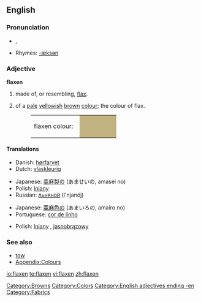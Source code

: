 ==English==

===Pronunciation===
*{{IPA|/ˈflæk.sən/}}, {{SAMPA|/"fl{k.s@n/}}
*Rhymes: [[Rhymes:English:-æksən|-æksən]]

===Adjective===
'''flaxen'''

# made of, or resembling, [[flax]].
# {{colour}} of a [[pale]] [[yellow]]ish [[brown]] [[colour]]; the colour of flax.
#:<table><tr><td>flaxen colour: &nbsp;</td><td bgcolor="#C2B280" width="80">&nbsp; </td></tr></table>

====Translations====
{{trans-top|material}}
*Danish: [[hørfarvet]]
*Dutch: [[vlaskleurig]]
{{trans-mid}}
*Japanese: [[亜麻]][[製]]の (あませいの, amasei no)
*Polish: [[lniany]] {{m}}
*Russian: [[льняной]] (l'njanój)
{{trans-bottom}}

{{trans-top|colour}}
*Japanese: [[亜麻]][[色]]の (あまいろの, amairo no)
*Portuguese: [[cor de linho]] {{f}}
{{trans-mid}}
*Polish: [[lniany]] {{m}}, [[jasnobrązowy]] {{m}}
{{trans-bottom}}

===See also===
*[[tow]]
*[[Wiktionary_Appendix:Colours|Appendix:Colours]]

[[Category:Browns]]
[[Category:Colors]]
[[Category:English adjectives ending -en]]
[[Category:Fabrics]]

[[io:flaxen]]
[[te:flaxen]]
[[vi:flaxen]]
[[zh:flaxen]]